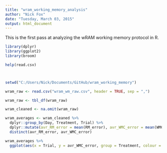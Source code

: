 ```yaml
---
title: "wram_working_memory_analysis"
author: "Nick Fox"
date: "Tuesday, March 03, 2015"
output: html_document
---
```


This is the first pass at analyzing the wRAM working memory protocol in R.

```r

library(dplyr)
library(ggplot2)
library(broom)

help(read.csv)



setwd("C:/Users/Nick/Documents/GitHub/wram_working_memory")

wram_raw <- read.csv("wram_wm_raw.csv", header = TRUE, sep = ",")

wram_raw <- tbl_df(wram_raw)

wram_cleaned <- na.omit(wram_raw)

wram_averages <- wram_cleaned %>%
  dplyr::group_by(Day, Treatment, Trial) %>%
  dplyr::mutate(avr_RM_error = mean(RM_error), avr_WMC_error = mean(WMC_error)) %>%
  distinct(avr_RM_error, avr_WMC_error)

wram_averages %>%
  ggplot(aes(x = Trial, y = avr_WMC_error, group = Treatment, colour = Treatment)) + geom_point(alpha = 0.5, size = 2) + geom_line(size = 1) + facet_grid(. ~ Day) + theme_bw()
  
```



